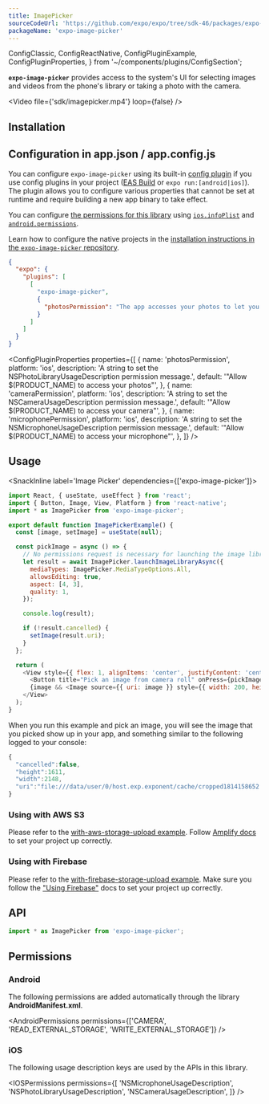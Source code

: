 ```yaml
---
title: ImagePicker
sourceCodeUrl: 'https://github.com/expo/expo/tree/sdk-46/packages/expo-image-picker'
packageName: 'expo-image-picker'
---
```


  ConfigClassic,
  ConfigReactNative,
  ConfigPluginExample,
  ConfigPluginProperties,
} from '~/components/plugins/ConfigSection';

**`expo-image-picker`** provides access to the system's UI for selecting images and videos from the phone's library or taking a photo with the camera.

<Video file={'sdk/imagepicker.mp4'} loop={false} />

<PlatformsSection android emulator ios simulator web />

## Installation

<APIInstallSection />

## Configuration in app.json / app.config.js

You can configure `expo-image-picker` using its built-in [config plugin](../../../guides/config-plugins.mdx) if you use config plugins in your project ([EAS Build](../../../build/introduction.mdx) or `expo run:[android|ios]`). The plugin allows you to configure various properties that cannot be set at runtime and require building a new app binary to take effect.

<ConfigClassic>

You can configure [the permissions for this library](#permissions) using [`ios.infoPlist`](../config/app.mdx#infoplist) and [`android.permissions`](../config/app.mdx#permissions).

</ConfigClassic>

<ConfigReactNative>

Learn how to configure the native projects in the [installation instructions in the `expo-image-picker` repository](https://github.com/expo/expo/tree/main/packages/expo-image-picker#installation-in-bare-react-native-projects).

</ConfigReactNative>

<ConfigPluginExample>

```json
{
  "expo": {
    "plugins": [
      [
        "expo-image-picker",
        {
          "photosPermission": "The app accesses your photos to let you share them with your friends."
        }
      ]
    ]
  }
}
```

</ConfigPluginExample>

<ConfigPluginProperties
  properties={[
    {
      name: 'photosPermission',
      platform: 'ios',
      description: 'A string to set the NSPhotoLibraryUsageDescription permission message.',
      default: '"Allow $(PRODUCT_NAME) to access your photos"',
    },
    {
      name: 'cameraPermission',
      platform: 'ios',
      description: 'A string to set the NSCameraUsageDescription permission message.',
      default: '"Allow $(PRODUCT_NAME) to access your camera"',
    },
    {
      name: 'microphonePermission',
      platform: 'ios',
      description: 'A string to set the NSMicrophoneUsageDescription permission message.',
      default: '"Allow $(PRODUCT_NAME) to access your microphone"',
    },
  ]}
/>

## Usage

<SnackInline label='Image Picker' dependencies={['expo-image-picker']}>

```js
import React, { useState, useEffect } from 'react';
import { Button, Image, View, Platform } from 'react-native';
import * as ImagePicker from 'expo-image-picker';

export default function ImagePickerExample() {
  const [image, setImage] = useState(null);

  const pickImage = async () => {
    // No permissions request is necessary for launching the image library
    let result = await ImagePicker.launchImageLibraryAsync({
      mediaTypes: ImagePicker.MediaTypeOptions.All,
      allowsEditing: true,
      aspect: [4, 3],
      quality: 1,
    });

    console.log(result);

    if (!result.cancelled) {
      setImage(result.uri);
    }
  };

  return (
    <View style={{ flex: 1, alignItems: 'center', justifyContent: 'center' }}>
      <Button title="Pick an image from camera roll" onPress={pickImage} />
      {image && <Image source={{ uri: image }} style={{ width: 200, height: 200 }} />}
    </View>
  );
}
```

</SnackInline>

When you run this example and pick an image, you will see the image that you picked show up in your app, and something similar to the following logged to your console:

```javascript
{
  "cancelled":false,
  "height":1611,
  "width":2148,
  "uri":"file:///data/user/0/host.exp.exponent/cache/cropped1814158652.jpg"
}
```

### Using with AWS S3

Please refer to the [with-aws-storage-upload example](https://github.com/expo/examples/tree/master/with-aws-storage-upload). Follow [Amplify docs](https://docs.amplify.aws/) to set your project up correctly.

### Using with Firebase

Please refer to the [with-firebase-storage-upload example](https://github.com/expo/examples/tree/master/with-firebase-storage-upload). Make sure you follow the ["Using Firebase"](/guides/using-firebase/) docs to set your project up correctly.

## API

```js
import * as ImagePicker from 'expo-image-picker';
```

<APISection packageName="expo-image-picker" apiName="ImagePicker" />

## Permissions

### Android

The following permissions are added automatically through the library **AndroidManifest.xml**.

<AndroidPermissions permissions={['CAMERA', 'READ_EXTERNAL_STORAGE', 'WRITE_EXTERNAL_STORAGE']} />

### iOS

The following usage description keys are used by the APIs in this library.

<IOSPermissions
  permissions={[
    'NSMicrophoneUsageDescription',
    'NSPhotoLibraryUsageDescription',
    'NSCameraUsageDescription',
  ]}
/>
